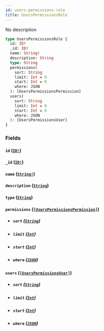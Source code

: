 ```yaml
---
id: users-permissions-role
title: UsersPermissionsRole
---
```


No description

```graphql
type UsersPermissionsRole {
  id: ID!
  _id: ID!
  name: String!
  description: String
  type: String
  permissions(
    sort: String
    limit: Int = 0
    start: Int = 0
    where: JSON
  ): [UsersPermissionsPermission]
  users(
    sort: String
    limit: Int = 0
    start: Int = 0
    where: JSON
  ): [UsersPermissionsUser]
}
```

### Fields

#### `id` ([`ID!`](/v1/scalars/id))

#### `_id` ([`ID!`](/v1/scalars/id))

#### `name` ([`String!`](/v1/scalars/string))

#### `description` ([`String`](/v1/scalars/string))

#### `type` ([`String`](/v1/scalars/string))

#### `permissions` ([`[UsersPermissionsPermission]`](/v1/objects/users-permissions-permission))

- ##### `sort` ([`String`](/v1/scalars/string))

- ##### `limit` ([`Int`](/v1/scalars/int))

- ##### `start` ([`Int`](/v1/scalars/int))

- ##### `where` ([`JSON`](/v1/scalars/json))

#### `users` ([`[UsersPermissionsUser]`](/v1/objects/users-permissions-user))

- ##### `sort` ([`String`](/v1/scalars/string))

- ##### `limit` ([`Int`](/v1/scalars/int))

- ##### `start` ([`Int`](/v1/scalars/int))

- ##### `where` ([`JSON`](/v1/scalars/json))
